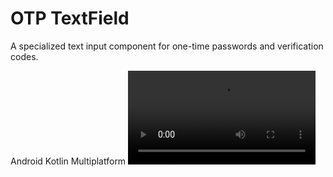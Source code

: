 
# OTP TextField

A specialized text input component for one-time passwords and verification codes.

<TagContainer>
  <Tag>Android</Tag>
  <Tag>Kotlin Multiplatform</Tag>
</TagContainer>

<Video src="https://files.catbox.moe/cyn2st.mp4" />
<br />

## Installation

```bash copy
./gradlew lumo --add OTPTextField
```

## Usage

### Basic OTP TextField

```kotlin copy
val otpState = rememberOtpState(length = 4)

OTPTextField(
    state = otpState,
    onComplete = { code ->
        // Handle completed OTP
    }
)
```

### OTP TextField Types

```kotlin copy
// Filled OTP TextField
OTPTextField(
    state = otpState,
    onComplete = { code ->
        // Handle completed OTP
    }
)

// Outlined OTP TextField
OutlinedOTPTextField(
    state = otpState,
    onComplete = { code ->
        // Handle completed OTP
    }
)

// Underlined OTP TextField
UnderlinedOTPTextField(
    state = otpState,
    onComplete = { code ->
        // Handle completed OTP
    }
)
```

## API Documentation

### OTP TextField Types

| Component                | Description                    |
| ------------------------ | ------------------------------ |
| `OTPTextField`           | Basic filled style OTP input   |
| `OutlinedOTPTextField`   | OTP input with outlined style  |
| `UnderlinedOTPTextField` | OTP input with underline style |

### Parameters

| Parameter              | Type                   | Default            | Description                    |
| ---------------------- | ---------------------- | ------------------ | ------------------------------ |
| `modifier`             | `Modifier`             | `Modifier`         | Modifier for the component     |
| `state`                | `OTPState`             | `rememberOtpState` | State holder for OTP input     |
| `enabled`              | `Boolean`              | `true`             | Whether the input is enabled   |
| `readOnly`             | `Boolean`              | `false`            | Whether the input is read-only |
| `isError`              | `Boolean`              | `false`            | Whether to show error state    |
| `autoFocus`            | `Boolean`              | `true`             | Whether to focus first field   |
| `textStyle`            | `TextStyle`            | `typography.h3`    | Text style for input           |
| `colors`               | `OTPTextFieldColors`   | `defaults`         | Colors for different states    |
| `visualTransformation` | `VisualTransformation` | `None`             | Transform displayed text       |
| `onComplete`           | `(String) -> Unit`     | `{}`               | Callback when OTP is complete  |

### OTPState

Use `rememberOtpState` to create and remember OTP state:

```kotlin copy
val otpState = rememberOtpState(
    length = 4 // Number of OTP digits
)
```

#### Properties

| Property       | Type            | Description                   |
| -------------- | --------------- | ----------------------------- |
| `code`         | `String`        | Current OTP value             |
| `length`       | `Int`           | Number of OTP digits          |
| `isComplete()` | `() -> Boolean` | Whether all digits are filled |
